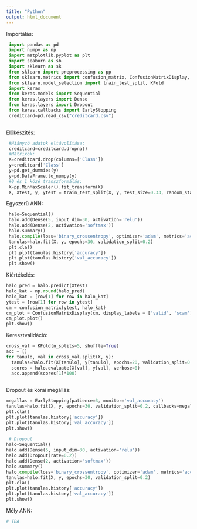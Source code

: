 ```yaml
---
title: "Python"
output: html_document
---
```


Importálás:
```python
 import pandas as pd
 import numpy as np
 import matplotlib.pyplot as plt
 import seaborn as sb
 import sklearn as sk
 from sklearn import preprocessing as pp
 from sklearn.metrics import confusion_matrix, ConfusionMatrixDisplay, roc_curve, auc, RocCurveDisplay
 from sklearn.model_selection import train_test_split, KFold
 import keras
 from keras.models import Sequential
 from keras.layers import Dense
 from keras.layers import Dropout
 from keras.callbacks import EarlyStopping
 creditcard=pd.read_csv("creditcard.csv")
 
```

Előkészítés:
```python
 #Hiányzó adatok eltávolítása:
 creditcard=creditcard.dropna()
 #Mátrixok:
 X=creditcard.drop(columns=['Class'])
 y=creditcard['Class']
 y=pd.get_dummies(y)
 y=pd.DataFrame.to_numpy(y)
 #0 és 1 közé transzformálás:
 X=pp.MinMaxScaler().fit_transform(X)
 X, Xtest, y, ytest = train_test_split(X, y, test_size=0.33, random_state=42)
```

Egyszerű ANN:
```python
 halo=Sequential()
 halo.add(Dense(5, input_dim=30, activation='relu'))
 halo.add(Dense(2, activation='softmax'))
 halo.summary()
 halo.compile(loss='binary_crossentropy', optimizer='adam', metrics='accuracy')
 tanulas=halo.fit(X, y, epochs=30, validation_split=0.2)
 plt.cla()
 plt.plot(tanulas.history['accuracy'])
 plt.plot(tanulas.history['val_accuracy'])
 plt.show()
```

Kiértékelés:
```python
halo_pred = halo.predict(Xtest)
halo_kat = np.round(halo_pred)
halo_kat = [row[1] for row in halo_kat]
ytest = [row[1] for row in ytest]
cm = confusion_matrix(ytest, halo_kat)
cm_plot = ConfusionMatrixDisplay(cm, display_labels = ['valid', 'scam'])
cm_plot.plot()
plt.show()
```

Keresztvalidáció:
```python
cross_val = KFold(n_splits=5, shuffle=True)
acc = []
for tanulo, val in cross_val.split(X, y):
  tanulas=halo.fit(X[tanulo], y[tanulo], epochs=20, validation_split=0.2)
  scores = halo.evaluate(X[val], y[val], verbose=0)
  acc.append(scores[1]*100)
  
```


Dropout és korai megállás:
```python
megallas = EarlyStopping(patience=3, monitor='val_accuracy')
tanulas=halo.fit(X, y, epochs=30, validation_split=0.2, callbacks=megallas)
plt.cla()
plt.plot(tanulas.history['accuracy'])
plt.plot(tanulas.history['val_accuracy'])
plt.show()
 
 # Dropout
halo=Sequential()
halo.add(Dense(5, input_dim=30, activation='relu'))
halo.add(Dropout(rate=0.2))
halo.add(Dense(2, activation='softmax'))
halo.summary()
halo.compile(loss='binary_crossentropy', optimizer='adam', metrics='accuracy')
tanulas=halo.fit(X, y, epochs=30, validation_split=0.2)
plt.cla()
plt.plot(tanulas.history['accuracy'])
plt.plot(tanulas.history['val_accuracy'])
plt.show()
```

Mély ANN:
```python
# TBA
```

